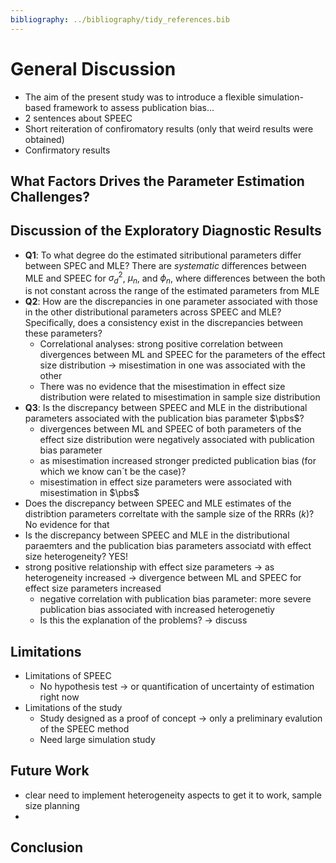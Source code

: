 ```yaml
---
bibliography: ../bibliography/tidy_references.bib
---
```



# General Discussion

- The aim of the present study was to introduce a flexible simulation-based framework to assess publication bias...
- 2 sentences about SPEEC
- Short reiteration of confiromatory results (only that weird results were obtained)
- Confirmatory results


## What Factors Drives the Parameter Estimation Challenges?


## Discussion of the Exploratory Diagnostic Results

- **Q1**: To what degree do the estimated sitributional parameters differ between SPEC and MLE? There are *systematic* differences between MLE and SPEEC for $\sigma^2_d$, $\mu_n$, and $\phi_n$, where differences between the both is not constant across the range of the estimated parameters from MLE
- **Q2**: How are the discrepancies in one parameter associated with those in the other distributional parameters across SPEEC and MLE? Specifically, does a consistency exist in the discrepancies between these parameters?
  - Correlational analyses: strong positive correlation between divergences between ML and SPEEC for the parameters of the effect size distribution -> misestimation in one was associated with the other
  - There was no evidence that the misestimation in effect size distribution were related to misestimation in sample size distribution
- **Q3**: Is the discrepancy between SPEEC and MLE in the distributional parameters associated with the publication bias parameter $\pbs$?
  - divergences between ML and SPEEC of both parameters of the effect size distribution were negatively associated with publication bias parameter
  - as misestimation increased stronger predicted publication bias (for which we know can´t be the case)? 
  -  misestimation in effect size parameters were associated with misestimation in $\pbs$
- Does the discrepancy between SPEEC and MLE estimates of the distribtion parameters correltate with the sample size of the RRRs ($k$)? No evidence for that
- Is the discrepancy between SPEEC and MLE in the distributional paraemters and the publication bias parameters associatd with effect size heterogeneity? YES! 
- strong positive relationship with effect size parameters -> as heterogeneity increased -> divergence between ML and SPEEC for effect size parameters increased 
  - negative correlation with publication bias parameter: more severe  publication bias associated with increased heterogenetiy
  - Is this the explanation of the problems? -> discuss


## Limitations 

- Limitations of SPEEC
  -  No hypothesis test -> or quantification of uncertainty of estimation right now
- Limitations of the study
  - Study designed as a proof of concept -> only a preliminary evalution of the SPEEC method
  - Need large simulation study


## Future Work

- clear need to implement heterogeneity aspects to get it to work, sample size planning
- 


## Conclusion

